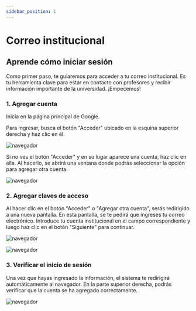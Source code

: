 ```yaml
---
sidebar_position: 1
---
```



# Correo institucional

## Aprende cómo iniciar sesión

Como primer paso, te guiaremos para acceder a tu correo institucional. 
Es tu herramienta clave para estar en contacto con profesores y recibir 
información importante de la universidad. ¡Empecemos!

### 1. Agregar cuenta

Inicia en la página principal de Google.

Para ingresar, busca el botón "Acceder" ubicado en la esquina superior derecha y haz clic en él.

![navegador](./img/gmail1.jpg)

Si no ves el botón "Acceder" y en su lugar aparece una cuenta, haz clic en ella.
Al hacerlo, se abrirá una ventana donde podrás seleccionar la opción para agregar otra cuenta.

![navegador](./img/gmail2.jpg)

### 2. Agregar claves de acceso

Al hacer clic en el botón "Acceder" o "Agregar otra cuenta", 
serás redirigido a una nueva pantalla. En esta pantalla, se te 
pedirá que ingreses tu correo electrónico. Introduce tu cuenta 
institucional en el campo correspondiente y luego haz clic en 
el botón "Siguiente" para continuar.

![navegador](./img/gmail3.jpg)

![navegador](./img/gmail4.jpg)

### 3. Verificar el inicio de sesión

Una vez que hayas ingresado la información, el sistema te redirigirá automáticamente al navegador. 
En la parte superior derecha, podrás verificar que la cuenta se ha agregado correctamente.

![navegador](./img/gmail5.jpg)

<VideoIntro title="Acceso al correo institucional" videoUrl="https://www.youtube.com/embed/QtnnNkl3bx0?si=jWpOxq1mDcT1GfNy" />